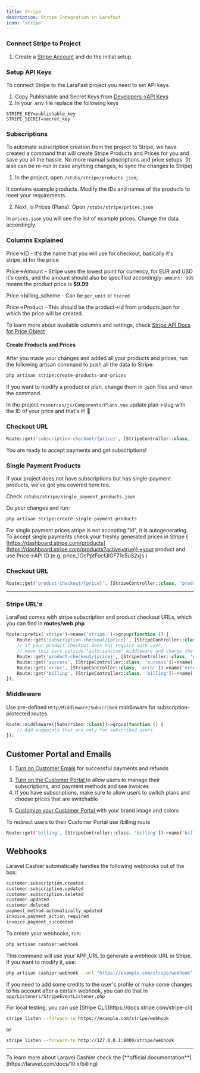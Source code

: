 ```yaml
---
title: Stripe
description: Stripe Integration in Larafast
icon: 'stripe'
---
```


### Connect Stripe to Project

1. Create a [Stripe Account](https://stripe.com/) and do the initial setup.

### Setup API Keys

To connect Stripe to the LaraFast project you need to set API keys.&#x20;

1. Copy Publishable and Secret Keys from [Developers->API Keys](https://dashboard.stripe.com/apikeys)
2. In your .env file replace the following keys

```dotenv .env
STRIPE_KEY=publishable_key
STRIPE_SECRET=secret_key
```

### Subscriptions

To automate subscription creation from the project to Stripe, we have created a command that will create Stripe Products and Prices for you and save you all the hassle. No more manual subscriptions and price setups. (It also can be re-run in case anything changes, to sync the changes to Stripe)

1. In the project, open `/stubs/stripe/products.json`;

It contains example products. Modify the IDs and names of the products to meet your requirements.

2. Next, is Prices (Plans). Open `/stubs/stripe/prices.json`

In `prices.json` you will see the list of example prices. Change the data accordingly.

### Columns Explained

Price->ID - It's the name that you will use for checkout, basically it's stripe\_id for the price

Price->Amount - Stripe uses the lowest point for currency, for EUR and USD it's cents, and the amount should also be specified accordingly: `amount: 999` means the product price is **$9.99**

Price->billing\_scheme - Can be `per_unit` or `tiered`

Price->Product - This should be the product->id from products.json for which the price will be created.

To learn more about available columns and settings, check [Stripe API Docs for Price Object](https://docs.stripe.com/api/prices/create)

#### Create Products and Prices

After you made your changes and added all your products and prices, run the following artisan command to push all the data to Stripe:

```bash
php artisan stripe:create-products-and-prices
```

If you want to modify a product or plan, change them in .json files and rerun the command.

In the project `resources/js/Components/Plans.vue` update plan->slug with the ID of your price and that's it! :rocket:

### Checkout URL

```php web.php
Route::get('subscription-checkout/{price}', [StripeController::class, 'subscriptionCheckout'])->name('subscription.checkout');
```

You are ready to accept payments and get subscriptions!

### Single Payment Products

If your project does not have subscriptions but has single-payment products, we've got you covered here too.&#x20;

Check `/stubs/stripe/single_payment_products.json`

Do your changes and run:

```bash
php artisan stripe:create-single-payment-products
```

For single payment prices stripe is not accepting "id", it is autogenerating. To accept single payments check your freshly generated prices in Stripe ( [https://dashboard.stripe.com/products](https://dashboard.stripe.com/products?active=true))->your product and use Price->API ID (e.g. price\_1OcPptFocfJlGF71c5uS2xjs )

### Checkout URL

```php web.php
Route::get('product-checkout/{price}', [StripeController::class, 'productCheckout'])->name('product.checkout');
```

***

### Stripe URL's

LaraFast comes with stripe subscription and product checkout URLs, which you can find in **routes/web.php**

```php web.php
Route::prefix('stripe')->name('stripe.')->group(function () {
    Route::get('subscription-checkout/{price}', [StripeController::class, 'subscriptionCheckout'])->name('subscription.checkout');
    // If your product checkout does not require auth user,
    // move this part outside "auth:sanctum" middleware and change the logic inside method
    Route::get('product-checkout/{price}', [StripeController::class, 'productCheckout'])->name('product.checkout');
    Route::get('success', [StripeController::class, 'success'])->name('success');
    Route::get('error', [StripeController::class, 'error'])->name('error');
    Route::get('billing', [StripeController::class, 'billing'])->name('billing'); // Redirects to Customer Portal
});
```

### Middleware

Use pre-defined `Http/Middleware/Subscribed` middleware for subscription-protected routes.

```php web.php
Route::middleware([Subscribed::class])->group(function () {
    // Add endpoints that are only for subscribed users
});
```

## Customer Portal and Emails

1. [Turn on Customer Emals](https://dashboard.stripe.com/settings/emails) for successful payments and refunds

[//]: # (<figure><img src="../../.gitbook/assets/CleanShot 2024-02-16 at 08.20.07@2x.png" alt=""><figcaption><p>Customer emails settings page in Stripe</p></figcaption></figure>)

3. [Turn on the Customer Portal ](https://dashboard.stripe.com/settings/billing/portal)to allow users to manage their subscriptions, and payment methods and see invoices
4. If you have subscriptions, make sure to allow users to switch plans and choose prices that are switchable

[//]: # (<figure><img src="../../.gitbook/assets/CleanShot 2024-02-16 at 08.24.22@2x.png" alt=""><figcaption><p>Customer Portal Subscriptions</p></figcaption></figure>)

5. [Customize your Customer Portal ](https://dashboard.stripe.com/settings/branding)with your brand image and colors

To redirect users to their Customer Portal use /billing route

```bash web.php
Route::get('billing', [StripeController::class, 'billing'])->name('billing'); // Redirects to Customer Portal
```

## Webhooks

Laravel Cashier automatically handles the following webhooks out of the box:

```bash
customer.subscription.created
customer.subscription.updated
customer.subscription.deleted
customer.updated
customer.deleted
payment_method.automatically_updated
invoice.payment_action_required
invoice.payment_succeeded
```

To create your webhooks, run:&#x20;

```bash
php artisan cashier:webhook
```

This command will use your APP\_URL to generate a webhook URL in Stripe. If you want to modify it, use:

```bash
php artisan cashier:webhook --url "https://example.com/stripe/webhook"
```

If you need to add some credits to the user's profile or make some changes to his account after a certain webhook, you can do that in `app/Listeners/StripeEventListener.php`

<Tip>
For local testing, you can use [Stripe CLI](https://docs.stripe.com/stripe-cli)
</Tip>

```bash
stripe listen --forward-to https://example.com/stripe/webhook
```

or

```bash
stripe listen --forward-to http://127.0.0.1:8000/stripe/webhook
```

***

<Tip>
To learn more about Laravel Cashier check the [**official documentation**](https://laravel.com/docs/10.x/billing)
</Tip>
